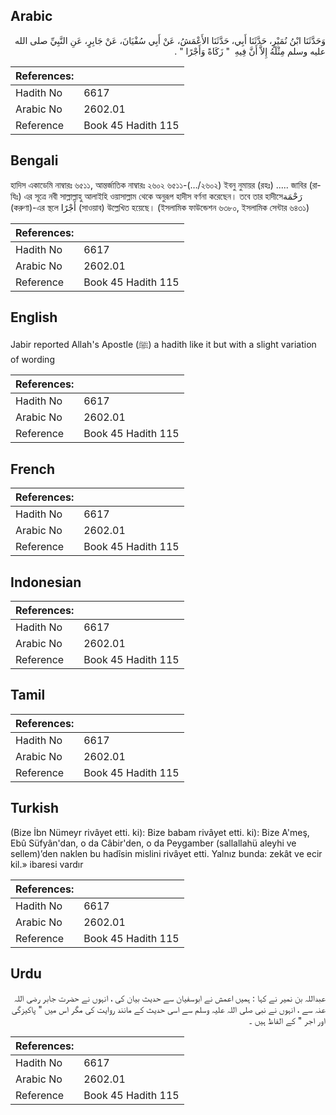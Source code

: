 ## Arabic


<div dir="rtl" lang="ar" style={{fontSize:'larger',backgroundColor:'#f8f9fa',padding:20}}>
وَحَدَّثَنَا ابْنُ نُمَيْرٍ، حَدَّثَنَا أَبِي، حَدَّثَنَا الأَعْمَشُ، عَنْ أَبِي سُفْيَانَ، عَنْ جَابِرٍ، عَنِ النَّبِيِّ صلى الله عليه وسلم مِثْلَهُ إِلاَّ أَنَّ فِيهِ ‏ "‏ زَكَاةً وَأَجْرًا ‏"‏ ‏.‏
</div>
<div style={{backgroundColor:'#f8f9fa',padding:20, marginBottom: 10}}><table> <thead> <tr> <th>References:</th> <th></th> </tr> </thead> <tbody><tr><td>Hadith No</td><td>6617</td></tr><tr><td>Arabic No</td><td>2602.01</td></tr><tr><td>Reference</td><td>Book 45 Hadith 115</td></tr></tbody></table></div>

## Bengali


<div dir="ltr" lang="bn" style={{fontSize:'larger',backgroundColor:'#f8f9fa',padding:20}}>
হাদিস একাডেমি নাম্বারঃ ৬৫১১, আন্তর্জাতিক নাম্বারঃ ২৬০২ ৬৫১১-(…/২৬০২) ইবনু নুমায়র (রহঃ) ..... জাবির (রাযিঃ) এর সূত্রে নবী সাল্লাল্লাহু আলাইহি ওয়াসাল্লাম থেকে অনুরূপ হাদীস বর্ণনা করেছেন। তবে তার হাদীসেرَحْمَة (করুণা)-এর স্থলে أَجْرًا (সাওয়াব) উল্লেখিত হয়েছে। (ইসলামিক ফাউন্ডেশন ৬৩৮০, ইসলামিক সেন্টার ৬৪৩১)
</div>
<div style={{backgroundColor:'#f8f9fa',padding:20, marginBottom: 10}}><table> <thead> <tr> <th>References:</th> <th></th> </tr> </thead> <tbody><tr><td>Hadith No</td><td>6617</td></tr><tr><td>Arabic No</td><td>2602.01</td></tr><tr><td>Reference</td><td>Book 45 Hadith 115</td></tr></tbody></table></div>

## English


<div dir="ltr" lang="en" style={{fontSize:'larger',backgroundColor:'#f8f9fa',padding:20}}>
Jabir reported Allah's Apostle (ﷺ) a hadith like it but with a slight variation of wording
</div>
<div style={{backgroundColor:'#f8f9fa',padding:20, marginBottom: 10}}><table> <thead> <tr> <th>References:</th> <th></th> </tr> </thead> <tbody><tr><td>Hadith No</td><td>6617</td></tr><tr><td>Arabic No</td><td>2602.01</td></tr><tr><td>Reference</td><td>Book 45 Hadith 115</td></tr></tbody></table></div>

## French


<div dir="ltr" lang="fr" style={{fontSize:'larger',backgroundColor:'#f8f9fa',padding:20}}>

</div>
<div style={{backgroundColor:'#f8f9fa',padding:20, marginBottom: 10}}><table> <thead> <tr> <th>References:</th> <th></th> </tr> </thead> <tbody><tr><td>Hadith No</td><td>6617</td></tr><tr><td>Arabic No</td><td>2602.01</td></tr><tr><td>Reference</td><td>Book 45 Hadith 115</td></tr></tbody></table></div>

## Indonesian


<div dir="ltr" lang="id" style={{fontSize:'larger',backgroundColor:'#f8f9fa',padding:20}}>

</div>
<div style={{backgroundColor:'#f8f9fa',padding:20, marginBottom: 10}}><table> <thead> <tr> <th>References:</th> <th></th> </tr> </thead> <tbody><tr><td>Hadith No</td><td>6617</td></tr><tr><td>Arabic No</td><td>2602.01</td></tr><tr><td>Reference</td><td>Book 45 Hadith 115</td></tr></tbody></table></div>

## Tamil


<div dir="ltr" lang="ta" style={{fontSize:'larger',backgroundColor:'#f8f9fa',padding:20}}>

</div>
<div style={{backgroundColor:'#f8f9fa',padding:20, marginBottom: 10}}><table> <thead> <tr> <th>References:</th> <th></th> </tr> </thead> <tbody><tr><td>Hadith No</td><td>6617</td></tr><tr><td>Arabic No</td><td>2602.01</td></tr><tr><td>Reference</td><td>Book 45 Hadith 115</td></tr></tbody></table></div>

## Turkish


<div dir="ltr" lang="tr" style={{fontSize:'larger',backgroundColor:'#f8f9fa',padding:20}}>
(Bize İbn Nümeyr rivâyet etti. ki): Bize babam rivâyet etti. ki): Bize A'meş, Ebû Süfyân'dan, o da Câbir'den, o da Peygamber (sallallahü aleyhi ve sellem)’den naklen bu hadîsin mislini rivâyet etti. Yalnız bunda: zekât ve ecir kil.» ibaresi vardır
</div>
<div style={{backgroundColor:'#f8f9fa',padding:20, marginBottom: 10}}><table> <thead> <tr> <th>References:</th> <th></th> </tr> </thead> <tbody><tr><td>Hadith No</td><td>6617</td></tr><tr><td>Arabic No</td><td>2602.01</td></tr><tr><td>Reference</td><td>Book 45 Hadith 115</td></tr></tbody></table></div>

## Urdu


<div dir="rtl" lang="ur" style={{fontSize:'larger',backgroundColor:'#f8f9fa',padding:20}}>
عبداللہ بن نمیر نے کہا : ہمیں اعمش نے ابوسفیان سے حدیث بیان کی ، انہوں نے حضرت جابر رضی اللہ عنہ سے ، انہوں نے نبی صلی اللہ علیہ وسلم سے اسی حدیث کے مانند روایت کی مگر اس میں " پاکیزگی اور اجر " کے الفاظ ہیں ۔
</div>
<div style={{backgroundColor:'#f8f9fa',padding:20, marginBottom: 10}}><table> <thead> <tr> <th>References:</th> <th></th> </tr> </thead> <tbody><tr><td>Hadith No</td><td>6617</td></tr><tr><td>Arabic No</td><td>2602.01</td></tr><tr><td>Reference</td><td>Book 45 Hadith 115</td></tr></tbody></table></div>